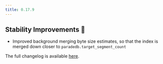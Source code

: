 ```yaml
---
title: 0.17.9
---
```


## Stability Improvements 💪

- Improved background merging byte size estimates, so that the index is merged down closer to `paradedb.target_segment_count`

The full changelog is available [here](https://github.com/paradedb/paradedb/releases/tag/v0.17.9).
